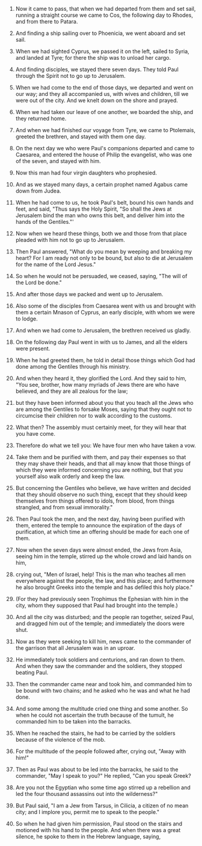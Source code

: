 
1. Now it came to pass, that when we had departed from them and set sail, running a straight course we came to Cos, the following day to Rhodes, and from there to Patara.

2. And finding a ship sailing over to Phoenicia, we went aboard and set sail.

3. When we had sighted Cyprus, we passed it on the left, sailed to Syria, and landed at Tyre; for there the ship was to unload her cargo.

4. And finding disciples, we stayed there seven days. They told Paul through the Spirit not to go up to Jerusalem.

5. When we had come to the end of those days, we departed and went on our way; and they all accompanied us, with wives and children, till we were out of the city. And we knelt down on the shore and prayed.

6. When we had taken our leave of one another, we boarded the ship, and they returned home.

7. And when we had finished our voyage from Tyre, we came to Ptolemais, greeted the brethren, and stayed with them one day.

8. On the next day we who were Paul's companions departed and came to Caesarea, and entered the house of Philip the evangelist, who was one of the seven, and stayed with him.

9. Now this man had four virgin daughters who prophesied.

10. And as we stayed many days, a certain prophet named Agabus came down from Judea.

11. When he had come to us, he took Paul's belt, bound his own hands and feet, and said, "Thus says the Holy Spirit, "So shall the Jews at Jerusalem bind the man who owns this belt, and deliver him into the hands of the Gentiles."'

12. Now when we heard these things, both we and those from that place pleaded with him not to go up to Jerusalem.

13. Then Paul answered, "What do you mean by weeping and breaking my heart? For I am ready not only to be bound, but also to die at Jerusalem for the name of the Lord Jesus."

14. So when he would not be persuaded, we ceased, saying, "The will of the Lord be done."

15. And after those days we packed and went up to Jerusalem.

16. Also some of the disciples from Caesarea went with us and brought with them a certain Mnason of Cyprus, an early disciple, with whom we were to lodge.

17. And when we had come to Jerusalem, the brethren received us gladly.

18. On the following day Paul went in with us to James, and all the elders were present.

19. When he had greeted them, he told in detail those things which God had done among the Gentiles through his ministry.

20. And when they heard it, they glorified the Lord. And they said to him, "You see, brother, how many myriads of Jews there are who have believed, and they are all zealous for the law;

21. but they have been informed about you that you teach all the Jews who are among the Gentiles to forsake Moses, saying that they ought not to circumcise their children nor to walk according to the customs.

22. What then? The assembly must certainly meet, for they will hear that you have come.

23. Therefore do what we tell you: We have four men who have taken a vow.

24. Take them and be purified with them, and pay their expenses so that they may shave their heads, and that all may know that those things of which they were informed concerning you are nothing, but that you yourself also walk orderly and keep the law.

25. But concerning the Gentiles who believe, we have written and decided that they should observe no such thing, except that they should keep themselves from things offered to idols, from blood, from things strangled, and from sexual immorality."

26. Then Paul took the men, and the next day, having been purified with them, entered the temple to announce the expiration of the days of purification, at which time an offering should be made for each one of them.

27. Now when the seven days were almost ended, the Jews from Asia, seeing him in the temple, stirred up the whole crowd and laid hands on him,

28. crying out, "Men of Israel, help! This is the man who teaches all men everywhere against the people, the law, and this place; and furthermore he also brought Greeks into the temple and has defiled this holy place."

29. (For they had previously seen Trophimus the Ephesian with him in the city, whom they supposed that Paul had brought into the temple.)

30. And all the city was disturbed; and the people ran together, seized Paul, and dragged him out of the temple; and immediately the doors were shut.

31. Now as they were seeking to kill him, news came to the commander of the garrison that all Jerusalem was in an uproar.

32. He immediately took soldiers and centurions, and ran down to them. And when they saw the commander and the soldiers, they stopped beating Paul.

33. Then the commander came near and took him, and commanded him to be bound with two chains; and he asked who he was and what he had done.

34. And some among the multitude cried one thing and some another. So when he could not ascertain the truth because of the tumult, he commanded him to be taken into the barracks.

35. When he reached the stairs, he had to be carried by the soldiers because of the violence of the mob.

36. For the multitude of the people followed after, crying out, "Away with him!"

37. Then as Paul was about to be led into the barracks, he said to the commander, "May I speak to you?" He replied, "Can you speak Greek?

38. Are you not the Egyptian who some time ago stirred up a rebellion and led the four thousand assassins out into the wilderness?"

39. But Paul said, "I am a Jew from Tarsus, in Cilicia, a citizen of no mean city; and I implore you, permit me to speak to the people."

40. So when he had given him permission, Paul stood on the stairs and motioned with his hand to the people. And when there was a great silence, he spoke to them in the Hebrew language, saying,


